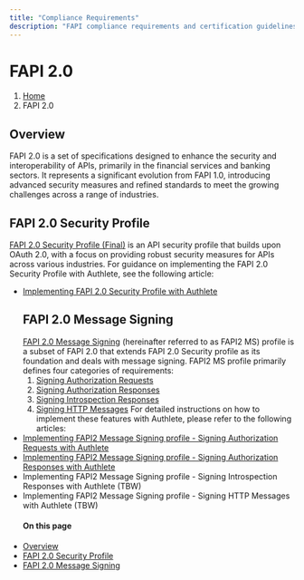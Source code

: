 ```yaml
---
title: "Compliance Requirements"
description: "FAPI compliance requirements and certification guidelines"
---
```




# FAPI 2.0
1. [Home](https://www.authlete.com/)
3. FAPI 2.0
## Overview
FAPI 2.0 is a set of specifications designed to enhance the security and interoperability of APIs, primarily in the financial services and banking sectors. It represents a significant evolution from FAPI 1.0, introducing advanced security measures and refined standards to meet the growing challenges across a range of industries.
## FAPI 2.0 Security Profile
[FAPI 2.0 Security Profile (Final)](https://openid.net/specs/fapi-security-profile-2_0-final.html) is an API security profile that builds upon OAuth 2.0, with a focus on providing robust security measures for APIs across various industries. For guidance on implementing the FAPI 2.0 Security Profile with Authlete, see the following article:
  - [Implementing FAPI 2.0 Security Profile with Authlete](/fapi2/sp)
    ## FAPI 2.0 Message Signing
    [FAPI 2.0 Message Signing](https://openid.bitbucket.io/fapi/fapi-2_0-message-signing.html) (hereinafter referred to as FAPI2 MS) profile is a subset of FAPI 2.0 that extends FAPI 2.0 Security profile as its foundation and deals with message signing. FAPI2 MS profile primarily defines four categories of requirements:
    1. [Signing Authorization Requests](https://openid.bitbucket.io/fapi/fapi-2_0-message-signing.html#section-5.3)
    2. [Signing Authorization Responses](https://openid.bitbucket.io/fapi/fapi-2_0-message-signing.html#section-5.4)
    3. [Signing Introspection Responses](https://openid.bitbucket.io/fapi/fapi-2_0-message-signing.html#section-5.5)
    4. [Signing HTTP Messages](https://openid.bitbucket.io/fapi/fapi-2_0-message-signing.html#section-5.6)
    For detailed instructions on how to implement these features with Authlete, please refer to the following articles:
  - [Implementing FAPI2 Message Signing profile - Signing Authorization Requests with Authlete](/fapi2/ms/authreq)
- [Implementing FAPI2 Message Signing profile - Signing Authorization Responses with Authlete](/fapi2/ms/authres)
- Implementing FAPI2 Message Signing profile - Signing Introspection Responses with Authlete (TBW)
- Implementing FAPI2 Message Signing profile - Signing HTTP Messages with Authlete (TBW)
  #### On this page
- [Overview](#overview)
- [FAPI 2.0 Security Profile](#fapi-20-security-profile)
- [FAPI 2.0 Message Signing](#fapi-20-message-signing)
